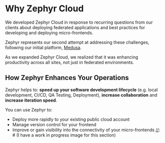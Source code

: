# Why Zephyr Cloud

[//]: # (We need to create a video for this part of the docs)

We developed Zephyr Cloud in response to recurring questions from our clients about deploying federated applications and best practices for developing and deploying micro-frontends.

Zephyr represents our second attempt at addressing these challenges, following our initial platform, [Medusa](https://medusa.codes/).

As we expanded Zephyr Cloud, we realized that it was enhancing productivity across all sites, not just in federated environments.

## How Zephyr Enhances Your Operations

Zephyr helps to: **speed up your software development lifecycle** (e.g. local development, CI/CD, QA Testing, Deployment),
**increase collaboration** and **increase iteration speed**.

You can use Zephyr to:
* Deploy more rapidly to your existing public cloud account
* Manage version control for your frontend
* Improve or gain visibility into the connectivity of your micro-frontends
[//]: # (I have a work in progress image for this section)
